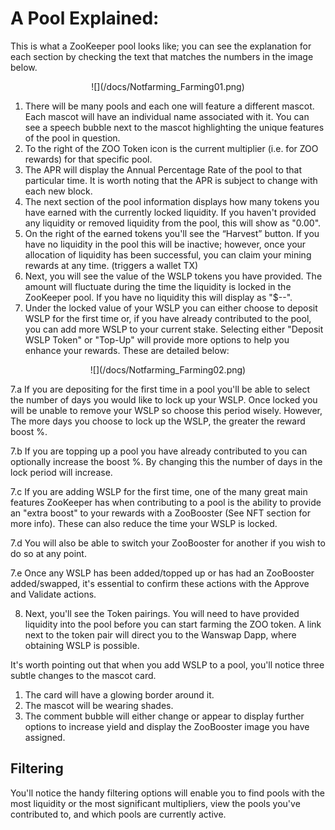 # A Pool Explained:

This is what a ZooKeeper pool looks like; you can see the explanation for each section by checking the text that matches the numbers in the image below.

<center style={{marginTop:20}}>
![](/docs/Notfarming_Farming01.png)
</center>

1. There will be many pools and each one will feature a different mascot. Each mascot will have an individual name associated with it. You can see a speech bubble next to the mascot highlighting the unique features of the pool in question.
2. To the right of the ZOO Token icon is the current multiplier (i.e. for ZOO rewards) for that specific pool.
3. The APR will display the Annual Percentage Rate of the pool to that particular time. It is worth noting that the APR is subject to change with each new block.
4. The next section of the pool information displays how many tokens you have earned with the currently locked liquidity. If you haven't provided any liquidity or removed liquidity from the pool, this will show as "0.00".
5. On the right of the earned tokens you'll see the “Harvest” button. If you have no liquidity in the pool this will be inactive; however, once your allocation of liquidity has been successful, you can claim your mining rewards at any time. (triggers a wallet TX)
6. Next, you will see the value of the WSLP tokens you have provided. The amount will fluctuate during the time the liquidity is locked in the ZooKeeper pool. If you have no liquidity this will display as "$--".
7. Under the locked value of your WSLP you can either choose to deposit WSLP for the first time or, if you have already contributed to the pool, you can add more WSLP to your current stake. Selecting either "Deposit WSLP Token" or "Top-Up" will provide more options to help you enhance your rewards.  These are detailed below:

<center style={{marginTop:20}}>
![](/docs/Notfarming_Farming02.png)
</center>

<div style={{fontSize:18,marginLeft:40,marginTop:20}}>
    <p>
        7.a If you are depositing for the first time in a pool you'll be able to select the number of days you would like to lock up your WSLP. Once locked you will be unable to remove your WSLP so choose this period wisely. However, The more days you choose to lock up the WSLP, the greater the reward boost %.
    </p>
    <p style={{marginTop:10}}>
     7.b If you are topping up a pool you have already contributed to you can optionally increase the boost %. By changing this the number of days in the lock period will increase.
    </p>
    <p style={{marginTop:10}}>
    7.c If you are adding WSLP for the first time, one of the many great main features ZooKeeper has when contributing to a pool is the ability to provide an "extra boost" to your rewards with a ZooBooster (See NFT section for more info). These can also reduce the time your WSLP is locked.
    </p>
    <p style={{marginTop:10}}>
    7.d You will also be able to switch your ZooBooster for another if you wish to do so at any point.
    </p>
    <p style={{marginTop:10}}>
    7.e Once any WSLP has been added/topped up or has had an ZooBooster added/swapped, it's essential to confirm these actions with the Approve and Validate actions.
    </p>
</div>

8. Next, you'll see the Token pairings. You will need to have provided liquidity into the pool before you can start farming the ZOO token. A link next to the token pair will direct you to the Wanswap Dapp, where obtaining WSLP is possible.

It's worth pointing out that when you add WSLP to a pool, you'll notice three subtle changes to the mascot card.

1. The card will have a glowing border around it.
2. The mascot will be wearing shades.
3. The comment bubble will either change or appear to display further options to increase yield and display the ZooBooster image you have assigned.

## Filtering

You'll notice the handy filtering options will enable you to find pools with the most liquidity or the most significant multipliers, view the pools you've contributed to, and which pools are currently active.
